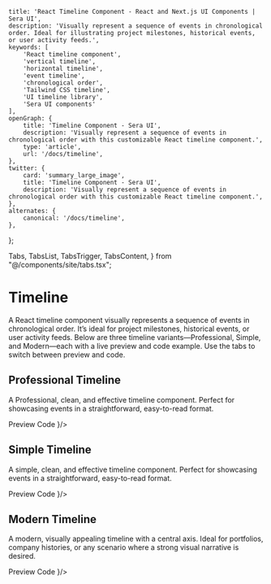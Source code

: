     title: 'React Timeline Component - React and Next.js UI Components | Sera UI',
    description: 'Visually represent a sequence of events in chronological order. Ideal for illustrating project milestones, historical events, or user activity feeds.',
    keywords: [
        'React timeline component',
        'vertical timeline',
        'horizontal timeline',
        'event timeline',
        'chronological order',
        'Tailwind CSS timeline',
        'UI timeline library',
        'Sera UI components'
    ],
    openGraph: {
        title: 'Timeline Component - Sera UI',
        description: 'Visually represent a sequence of events in chronological order with this customizable React timeline component.',
        type: 'article',
        url: '/docs/timeline',
    },
    twitter: {
        card: 'summary_large_image',
        title: 'Timeline Component - Sera UI',
        description: 'Visually represent a sequence of events in chronological order with this customizable React timeline component.',
    },
    alternates: {
        canonical: '/docs/timeline',
    },
};

  Tabs,
  TabsList,
  TabsTrigger,
  TabsContent,
} from "@/components/site/tabs.tsx";

# Timeline <AI dir="left"/>
A React timeline component visually represents a sequence of events in chronological order. It’s ideal for project milestones, historical events, or user activity feeds. Below are three timeline variants—Professional, Simple, and Modern—each with a live preview and code example. Use the tabs to switch between preview and code.

## Professional Timeline 
A Professional, clean, and effective timeline component. Perfect for showcasing events in a straightforward, easy-to-read format.

<Tabs defaultValue="preview" className="">
  <TabsList>
    <TabsTrigger value="preview">Preview</TabsTrigger>
    <TabsTrigger value="code">Code</TabsTrigger>
  </TabsList>
  <TabsContent value="preview">
    <ComponentRenderer component={<TimelinePage3 />}/>
  </TabsContent>
  <TabsContent value="code">
    <CodeBlock filePath="src/app/docs/timeline/timeline3.tsx" />
  </TabsContent>
</Tabs>



## Simple Timeline
A simple, clean, and effective timeline component. Perfect for showcasing events in a straightforward, easy-to-read format.

<Tabs defaultValue="preview" className="">
  <TabsList>
    <TabsTrigger value="preview">Preview</TabsTrigger>
    <TabsTrigger value="code">Code</TabsTrigger>
  </TabsList>
  <TabsContent value="preview">
    <ComponentRenderer component={<TimelinePage />}/>
  </TabsContent>
  <TabsContent value="code">
    <CodeBlock filePath="src/app/docs/timeline/timeline.tsx" />
  </TabsContent>
</Tabs>


## Modern Timeline
A modern, visually appealing timeline with a central axis. Ideal for portfolios, company histories, or any scenario where a strong visual narrative is desired.

<Tabs defaultValue="preview" className="">
  <TabsList>
    <TabsTrigger value="preview">Preview</TabsTrigger>
    <TabsTrigger value="code">Code</TabsTrigger>
  </TabsList>
  <TabsContent value="preview">
    <ComponentRenderer component={<TimelinePage2 />}/>
  </TabsContent>
  <TabsContent value="code">
    <CodeBlock filePath="src/app/docs/timeline/timeline2.tsx" />
  </TabsContent>
</Tabs>